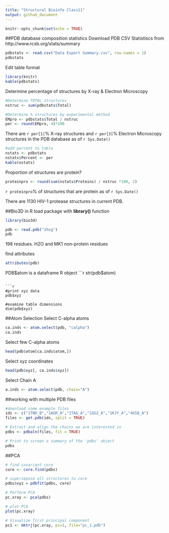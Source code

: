 ```yaml
---
title: "Structural Bioinfo Class11"
output: github_document
---
```


```r
knitr::opts_chunk$set(echo = TRUE)
```


##PDB database composition statistics
Download PDB CSV Statistiscs from http://www.rcsb.org/stats/summary

```r
pdbstats <- read.csv("Data Export Summary.csv", row.names = 1)
pdbstats
```

Edit table format
```r
library(knitr)
kable(pdbstats)
```

Determine percentage of structures by X-ray & Electron Microscopy
```r
#Determine TOTAL structures
nstruc <- sum(pdbstats$Total)

#Determine % structures by experimental method
EMpro <- pdbstats$Total / nstruc
per <- round(EMpro, 4)*100

```

There are `r per[1]`% X-ray structures and `r per[3]`% Electron Microscopy structures in the PDB database as of `r Sys.Date()`
```r
#add percent to table
nstats <- pdbstats
nstats$Percent <- per
kable(nstats)
```

Proportion of structures are protein?
```r
proteinpro <- round(sum(nstats$Proteins) / nstruc *100, 2)
```
`r proteinpro`% of structures that are protein as of `r Sys.Date()`

There are 1130 HIV-1 protease structures in current PDB.

##Bio3D in R
load package with **library()** function
```r
library(bio3d)
```

```r
pdb <- read.pdb("1hsg")
pdb
```
198 residues. H2O and MK1 non-protein residues

find attributes
```r
attributes(pdb)
```

PDB$atom is a dataframe R object
```r
str(pdb$atom)
```

```r
#print xyz data
pdb$xyz

#examine table dimensions
dim(pdb$xyz)
```

##Atom Selection
Select C-alpha atoms
```r
ca.inds <- atom.select(pdb, "calpha")
ca.inds

```

Select few C-alpha atoms
```r
head(pdb$atom[ca.inds$atom,])
```

Select xyz coordinates
```r
head(pdb$xyz[, ca.inds$xyz])
```

Select Chain A
```r
a.inds <- atom.select(pdb, chain="A")

```

##working with multiple PDB files
```r
#download some example files
ids <- c("1TND_B","1AGR_A","1TAG_A","1GG2_A","1KJY_A","4G5Q_A")
files <- get.pdb(ids, split = TRUE)

```
```r
# Extract and align the chains we are interested in
pdbs <- pdbaln(files, fit = TRUE)

# Print to screen a summary of the 'pdbs' object
pdbs
```

##PCA
```r
# find invariant core
core <- core.find(pdbs)

# superimpose all structures to core
pdbs$xyz = pdbfit(pdbs, core)

# Perform PCA
pc.xray <- pca(pdbs)

# plot PCA
plot(pc.xray)
```


```r
# Visualize first principal component
pc1 <- mktrj(pc.xray, pc=1, file="pc_1.pdb")

```



